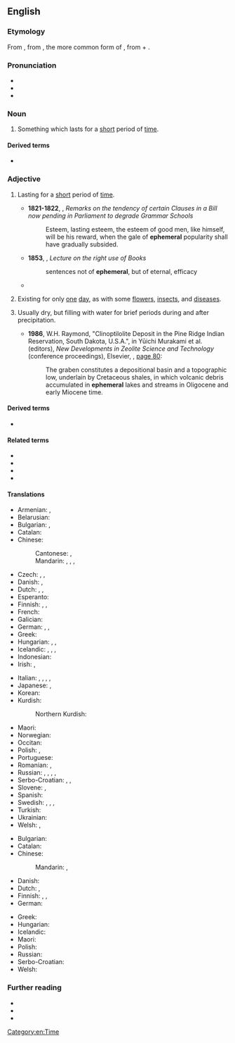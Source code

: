 ==English==
{{was wotd|2007|August|24}}

===Etymology===
From {{bor|en|NL.|ephemerus}}, from {{der|en|grc|ἐφήμερος}}, the more common form of {{m|grc|ἐφημέριος||of, for, or during the day, living or lasting but for a day, short-lived, temporary}}, from {{m|grc|ἐπί||on}} + {{m|grc|ἡμέρα||day}}.

===Pronunciation===
* {{IPA|en|/ɛˈfɛ.mə.ɹəl/|/əˈfɛ.mə.ɹəl/}}
* {{audio|en|en-us-ephemeral.ogg|Audio (US)}}
* {{rhymes|en|ɛɹəl|s=4}}

===Noun===
{{en-noun}}

# Something which lasts for a [[short]] period of [[time]].
#: {{syn|en|ephemeron}}

====Derived terms====
* {{l|en|spring ephemeral}}

===Adjective===
{{en-adj}}

# Lasting for a [[short]] period of [[time]].
#: {{syn|en|temporary|transitory|fleeting|evanescent|momentary|short-lived|short|volatile|Thesaurus:ephemeral}}
#: {{ant|en|permanent|eternal|everlasting|timeless}}
#* '''1821-1822''', {{w|Vicesimus Knox}}, ''Remarks on the tendency of certain Clauses in a Bill now pending in Parliament to degrade Grammar Schools''
#*: Esteem, lasting esteem, the esteem of good men, like himself, will be his reward, when the gale of '''ephemeral''' popularity shall have gradually subsided.
#* '''1853''', {{w|James Stephen (civil servant)|James Stephen}}, ''Lecture on the right use of Books''
#*: sentences not of '''ephemeral''', but of eternal, efficacy
#* {{quote-book|en|year=1818|author=Mary Shelley| title=Frankenstein| chapter=9| url=http://ebooks.adelaide.edu.au/s/shelley/mary/s53f/chapter9.html|passage=It was during an access of this kind that I suddenly left my home, and bending my steps towards the near Alpine valleys, sought in the magnificence, the eternity of such scenes, to forget myself and my '''ephemeral''', because human, sorrows.}}
# {{lb|en|biology}} Existing for only [[one]] [[day]], as with some [[flower]]s, [[insect]]s, and [[disease]]s.
# {{lb|en|geology|of a body of water}} Usually dry, but filling with water for brief periods during and after precipitation.
#* '''1986''', W.H. Raymond, "Clinoptilolite Deposit in the Pine Ridge Indian Reservation, South Dakota, U.S.A.", in Yūichi Murakami et al. (editors), ''New Developments in Zeolite Science and Technology'' (conference proceedings), Elsevier, {{ISBN|978-0-444-98981-9}}, [http://books.google.com/books?id=Rcwqu800Vj0C&pg=PA80&dq=ephemeral page 80]:
#*: The graben constitutes a depositional basin and a topographic low, underlain by Cretaceous shales, in which volcanic debris accumulated in '''ephemeral''' lakes and streams in Oligocene and early Miocene time.

====Derived terms====
* {{l|en|ephemerally}}

====Related terms====
* {{l|en|ephemera}}
* {{l|en|ephemeron}}
* {{l|en|ephemerality}}
* {{l|en|hemeral}}

====Translations====
{{trans-top|lasting for a short period of time}}
* Armenian: {{t+|hy|վաղանցիկ|sc=Armn}}, {{t+|hy|անցողիկ|sc=Armn}}
* Belarusian: {{t-needed|be}}
* Bulgarian: {{t+|bg|краткотраен|sc=Cyrl}}, {{t+|bg|мимолетен|sc=Cyrl}}
* Catalan: {{t+|ca|efímer}}
* Chinese:
*: Cantonese: {{t|yue|短暫|tr=dyun2 zaam6 ge3|alt=短暫嘅}}, {{t|yue|一時|tr=jat1 si4 ge3|alt=一時嘅}}
*: Mandarin: {{t|cmn|[[短暫]][[的]]|sc=Hani}}, {{t|cmn|[[短暂]][[的]]|tr=duǎnzàn de|sc=Hani}}, {{t|cmn|[[一時]][[的]]|sc=Hani}}, {{t|cmn|[[一时]][[的]]|tr=yīshí de|sc=Hani}}
* Czech: {{t+|cs|dočasný|m}}, {{t+|cs|krátkodobý|m}}, {{t|cs|efemerní}}
* Danish: {{t+|da|midlertidig}}, {{t|da|kortlivet}}
* Dutch: {{t+|nl|vergankelijk}}, {{t+|nl|kortstondig}}, {{t+|nl|vluchtig}}
* Esperanto: {{t|eo|momenta}}
* Finnish: {{t+|fi|lyhytaikainen}}, {{t|fi|hetkellinen}}, {{t+|fi|ohimenevä}}
* French: {{t+|fr|éphémère}}
* Galician: {{t+|gl|efímero|m}}
* German: {{t+|de|flüchtig}}, {{t+|de|kurzlebig}}, {{t+|de|vergänglich}}
* Greek: {{t+|el|εφήμερος}}
* Hungarian: {{t+|hu|kérészéletű}}, {{t+|hu|efemer}}, {{t+|hu|röpke}}
* Icelandic: {{t|is|skammvinnur|m}}, {{t|is|skammær|m}}, {{t|is|skammlífur|m}}, {{t|is|hverfull|m}}
* Indonesian: {{t-check|id|bersifat sementara}} <!-- {{t-SOP}} if non-idiomatic; see [[User:Kephir/gadgets/xte#Translation_fixing]] -->
* Irish: {{t|ga|breacshaolach}}, {{t|ga|gearrshaolach}}
{{trans-mid}}
* Italian: {{t+|it|effimero}}, {{t+|it|passeggero}}, {{t+|it|fuggevole}}, {{t+|it|transitorio}}, {{t+|it|fugace}}
* Japanese: {{t+|ja|はかない|sc=Jpan|tr=hakanai}}, {{t|ja|束の間|alt=束の間の|tr=tsukanoma no|sc=Jpan}}
* Korean: {{t|ko|재지 않는}}
* Kurdish:
*: Northern Kurdish: {{t+|kmr|demkî}}
* Maori: {{t|mi|rangitahi}}
* Norwegian: {{t|no|kortvarig}}
* Occitan: {{t+|oc|efemèr|m}}
* Polish: {{t+|pl|ulotny|m}}, {{t+|pl|efemeryczny|m}}
* Portuguese: {{t+|pt|efêmero|m}}
* Romanian: {{t+|ro|efemer}}, {{t+|ro|trecător}}
* Russian: {{t+|ru|эфеме́рный}}, {{t+|ru|преходящий}}, {{t+|ru|мимолётный}}, {{t+|ru|недолговечный}}, {{t+|ru|непродолжительный}}
* Serbo-Croatian: {{t+|sh|ȅfemēran}}, {{t+|sh|krȁtkotrājan}}, {{t+|sh|prìvremen}}
* Slovene: {{t|sl|kratkotrajen|m}}, {{t|sl|začasen|m}}
* Spanish: {{t+|es|efímero}}
* Swedish: {{t+|sv|flyktig}}, {{t+|sv|efemär}}, {{t+|sv|förgänglig}}, {{t+|sv|kortlivad}}
* Turkish: {{t|tr|efemera}}
* Ukrainian: {{t-needed|uk}}
* Welsh: {{t+|cy|byrhoedlog}}, {{t+|cy|darfodedig}}
{{trans-bottom}}

{{trans-top|existing for only one day}}
* Bulgarian: {{t|bg|еднодневен|sc=Cyrl}}
* Catalan: {{t+|ca|efímer}}
* Chinese:
*: Mandarin: {{t|cmn|朝生暮死的|sc=Hani}}, {{t|cmn|昙花一现的|sc=Hani}}
* Danish: {{t+|da|døgnflue}}
* Dutch: {{t+|nl|eendaags}}, {{t|nl|eendags}}
* Finnish: {{t+|fi|päivä|alt=päivä-}}, {{t+|fi|päivä|alt=päivän-}}, {{t|fi|[[päivän]] [[kestävä]]}}
* German: {{t|de|Eintags-}}
{{trans-mid}}
* Greek: {{t+|el|εφήμερος}}
* Hungarian: {{t|hu|tiszavirág-életű}}
* Icelandic: {{t|is|dægurlangur|m}}
* Maori: {{t|mi|rangitahi}}
* Polish: {{t+|pl|efemeryczny}}
* Russian: {{t+|ru|однодневный}}
* Serbo-Croatian: {{t+|sh|ȅfemēran}}
* Welsh: {{t|cy|undydd}}
{{trans-bottom}}

===Further reading===
* {{R:Webster 1913}}
* {{R:Century 1911}}
* {{pedia}}

[[Category:en:Time]]